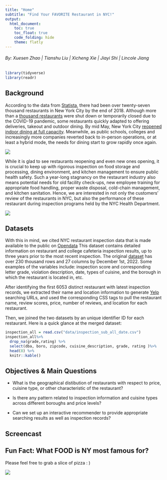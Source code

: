 ```yaml
---
title: "Home"
subtitle: "Find Your FAVORITE Restaurant in NYC!"
output: 
  html_document:
    toc: true
    toc_float: true
    code_folding: hide
    theme: flatly
---
```


<h6 style="text-align: left;" markdown="1">By: Xuesen Zhao |  Tianshu Liu |  Xicheng Xie | Jiayi Shi |  Lincole Jiang </h6>

```r
library(tidyverse)
library(readr)
```

## Background

According to the data from [Statista](https://www.statista.com/statistics/259776/number-of-people-who-went-to-restaurants-in-new-york-by-type/), there had been over twenty-seven thousand restaurants in New York City by the end of 2018. Although more than a [thousand restaurants](https://ny.eater.com/2020/12/30/22203053/nyc-coronavirus-timeline-restaurants-bars-2020) were shut down or temporarily closed due to the COVID-19 pandemic, some restaurants quickly adapted to offering deliveries, takeout and outdoor dining. By mid May, New York City [reopened indoor dining at full capacity](https://www.cnn.com/2021/04/29/politics/new-york-city-coronavirus-restrictions-lifted-de-blasio/index.html). Meanwhile, as public schools, colleges and increasingly more companies reverted back to in-person operations, or at least a hybrid mode, the needs for dining start to grow rapidly once again. 

![](./pic/kitchen_snap_1.jpg)

While it is glad to see restaurants reopening and even new ones opening, it is crucial to keep up with rigorous inspection on food storage and processing, dining environment, and kitchen management to ensure public health safety. Such a year-long stagnancy on the restaurant industry also means potential needs for old facility check-ups, new employee training for appropriate food handling, proper waste disposal, cold-chain management, and kitchen sanitation. Hence, we are interested in not only the customers' review of the restaurants in NYC, but also the performance of these restaurant during inspection programs held by the NYC Health Department.  

![](./pic/cleaning_1.jpg)


## Datasets

With this in mind, we cited NYC restaurant inspection data that is made available to the public on [Opendata](https://data.cityofnewyork.us/Health/DOHMH-New-York-City-Restaurant-Inspection-Results/43nn-pn8j) This dataset contains detailed information on restaurant and college cafeteria inspection results, up to three years prior to the most recent inspection. The original [dataset](https://data.cityofnewyork.us/api/views/43nn-pn8j/files/ec33d2c8-81f5-499a-a238-0213a38239cd?download=true&filename=RestaurantInspectionDataDictionary_09242018.xlsx) has over 230 thousand rows and 27 columns by December 1st, 2022. Some examples of the variables include: inspection score and corresponding letter grade, violation description, date, types of cuisine, and the borough in which the restaurant is located in, etc.

After identifying the first 6053 distinct restaurant with latest inspection records, we extracted their name and location information to generate [Yelp](https://www.yelp.com/search?find_desc=Restaurants&find_loc=New+York%2C+NY) searching URLs, and used the corresponding CSS tags to pull the restaurant name, review scores, price, number of reviews, and location for each restaurant. 

Then, we joined the two datasets by an unique identifier ID for each restaurant. Here is a quick glance at the merged dataset:

```r
inspection_all = read.csv("data/inspection_sub_all_date.csv") 
inspection_all%>%
  drop_na(grade,rating) %>%
  select(dba, boro, zipcode, cuisine_description, grade, rating )%>%
  head(8) %>% 
  knitr::kable() 
```


## Objectives & Main Questions
* What is the geographical distibution of restaurants with respect to price, cuisine type, or other characteristic of the restaurant?

* Is there any pattern related to inspection information and cuisine types across different boroughs and price levels?

* Can we set up an interactive recommender to provide appropriate searching results as well as inspection records?

## Screencast


## Fun Fact: What FOOD is NY most famous for?

Please feel free to grab a slice of pizza : )

![](./pic/pizza_a.jpg)


